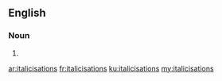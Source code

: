 ==English==

===Noun===
{{head|en|plural}}

# {{plural of|italicisation|lang=en|nocat=1}}

[[ar:italicisations]]
[[fr:italicisations]]
[[ku:italicisations]]
[[my:italicisations]]